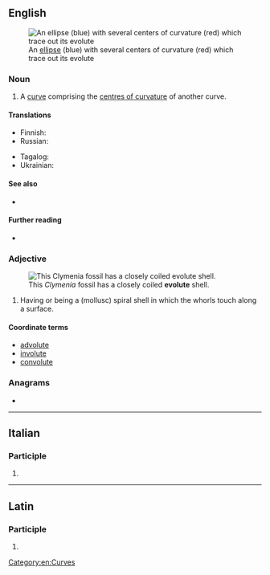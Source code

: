 ==English==
[[File:Ellipse with evolute.png|thumb|An [[ellipse]] (blue) with several centers of curvature (red) which trace out its evolute]]

===Noun===
{{en-noun}}

# {{lb|en|geometry}} A [[curve]] comprising the [[centre of curvature|centres of curvature]] of another curve. [[Category:en:Curves]]

====Translations====
{{trans-top|a curve comprising the centres of curvature of another curve}}
* Finnish: {{t|fi|evoluutta}}
* Russian: {{t+|ru|эволюта|f|sc=Cyrl}}
{{trans-mid}}
* Tagalog: {{t|tl|balisultag}}
* Ukrainian: {{t|uk|еволюта|f|sc=Cyrl}}
{{trans-bottom}}

====See also====
* {{l|en|involute}}

====Further reading====
* {{pedia}}

===Adjective===
{{en-adj|?}}
[[File:Clymeniidae_-_Clymenia_laevigata.JPG|right|thumb|This ''Clymenia'' fossil has a closely coiled '''evolute''' shell.]]

# {{lb|en|malacology}} Having or being a (mollusc) spiral shell in which the whorls touch along a surface.

====Coordinate terms====
* [[advolute]]
* [[involute]]
* [[convolute]]

===Anagrams===
* {{anagrams|en|a=eelotuv|velouté}}

----

==Italian==

===Participle===
{{head|it|past participle form|g=f-p}}

# {{feminine plural of|it|evoluto}}

----

==Latin==

===Participle===
{{la-part-form|ēvolūte}}

# {{inflection of|la|ēvolūtus||voc|m|s}}